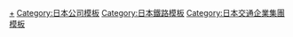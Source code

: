 {{Navbox
| name = 東急集團
| title = [[東急集團|<span style="color:#fff">東急集團</span>]]
| titlestyle = background-color:#ee0011; color:#fff;
| image = [[Image:Tokyu logo.svg|150px|東急集團標誌]]
| state = <includeonly>collapsed</includeonly>
| group1 = 中核
| list1 = '''[[東急|東急株式會社]]'''
| group2 = 交通事業
| list2 = [[東急電鐵]] &#124; [[上田電鐵]] &#124; [[伊豆急行]] &#124; [[東急巴士]] &#124; {{link-ja|東急運輸|東急トランセ}} &#124; {{link-ja|定鐵|じょうてつ}} &#124; {{link-ja|伊豆急東海計程車|伊豆急東海タクシー}} &#124; {{link-ja|下田空中纜車|下田ロープウェイ}} &#124; {{link-ja|仙台國際機場公司|仙台国際空港}}
| group3 = 流通事業
| list3 = [[東急百貨店]]（{{Translink|ja|日吉東急avenue}} / {{Translink|ja|港北東急}} / {{Translink|ja|町田東急ツインズ|町田東急TWINS}} / {{Translink|ja|青葉台 東急フードショー|青葉台 東急Food Show}} / {{Translink|ja|セントラルフーズ|CENTRALFOODS}} ）&#124; [[澀谷HIKARIE]] &#124; [[澀谷Scramble Square]] &#124; [[澀谷線流]] &#124; [[曼谷東急百貨店]] &#124; {{Translink|ja|ながの東急百貨店|長野東急百貨店}} &#124; [[北長野購物中心]] &#124; {{Translink|ja|東急ストア|東急商店}}（[[東光食品]] / [[東光Flora]]） &#124; [[東急手創館]] &#124; [[東急Time]] &#124; {{Translink|ja|東急ステーションリテールサービス|東急車站零售服務}}（{{Translink|ja|toks}} / {{Translink|ja|キュービーネット|QB Net|QB House}} / {{Translink|ja|パーク・コーポレーション|Park Corporation|青山花卉市場}}）&#124; [[109百貨]] &#124; {{Translink|ja|東急モールズデベロップメント|東急商場發展}}（{{Translink|ja|東急スクエア|東急Square}}〈[[東急Square Garden Site]] / {{Translink|ja|青葉台東急スクエア|青葉台東急Square}} / {{Translink|ja|武蔵小杉東急スクエア|武藏小杉東急Square}} / {{Translink|ja|香林坊東急スクエア|香林坊東急Square}} / {{Translink|ja|みなとみらい東急スクエア|港未來東急Square}} / {{Translink|ja|静岡伝馬町プラザビル|靜岡傳馬町廣場大廈|靜岡東急Square}} / [[中央林間東急Square]] / [[五反田東急Square]]〉 / [[Remy町田]] / {{Translink|ja|たまプラーザテラス|TAMAPLAZA TERRACE}} / {{Translink|ja|港北 TOKYU S.C.}} / {{Translink|ja|トレインチ自由が丘|Trainchi自由丘}} / {{Translink|ja|南町田グランベリーパーク|南町田Grandberry Park}} / [[薊野三規庭]] / [[cocoti]]）&#124; {{Translink|ja|二子玉川ライズ|二子玉川Rise}} &#124; [[遠輕通運]] &#124; [[東和運輸]]
| group4 = 旅館・渡假村事業
| list4 = {{link-ja|東急酒店|東急ホテルズ}} &#124; {{Translink|ja|東急リゾート|東急渡假村}} &#124; {{Translink|ja|東急リゾーツ&ステイ|東急Resort & Stay}}（{{Translink|ja|東急ステイ|東急Stay}}） &#124; {{Translink|ja|東急シェアリング|東急Sharing}} &#124; [[伊豆觀光酒店]] &#124; [[Renaissance (酒店)|Renaissance]] &#124; [[上田東急REI酒店]]
| group5 = 不動產事業
| list5 = {{link-ja|東急不動產控股|東急不動産ホールディングス}} &#124; [[東急不動產]]（[[東急PLAZA]] / [[澀谷Fukuras]]）&#124; {{Translink|ja|東急コミュニティー|東急Community}} &#124; {{Translink|ja|コミュニティワン|Community One}} &#124; {{Translink|ja|東急リバブル|東急LIVABLE}} &#124; [[Livable Asset Management]] &#124; [[Livable·PA]] &#124; [[東急Holmes]] &#124; [[TH Home Service]] &#124; {{Translink|ja|東急ファシリティサービス|東急設施服務}} &#124; [[東急Raifia]] &#124; [[東急建築維修]] &#124; [[TC Properties]] &#124; [[共同技術中心]] &#124; {{Translink|ja|渋谷地下街|澀谷地下街}} &#124; [[伊豆急不動產]] &#124; [[田園都市設備工業]] &#124; [[札幌東急Remodeling]] &#124; [[上田交通]] &#124; [[網走交通]]
| group6 = 建設事業
| list6 = {{link-ja|東急建設|東急建設}} &#124; {{Translink|ja|世紀東急工業}} &#124; [[北海鋪道]] &#124; [[東建產業]] &#124; {{Translink|ja|石勝エクステリア|石勝外觀}} &#124; [[東急綠色系統]] &#124; {{Translink|ja|東急設計コンサルタント|東急設計顧問}} &#124; [[東急更新]] &#124; [[東急Geox]] &#124; [[伊豆急房屋]]
| group7 = 製造・整備事業
| list7 = {{Translink|ja|東急テクノシステム|東急Techno System}} &#124; [[東急鐵路服務]] &#124; [[東急軌道工業]]
| group8 = 休閒事業
| list8 = {{Translink|ja|東急レクリエーション|東急娛樂}}（{{Translink|ja|109シネマズ|109戲院}} / {{Translink|ja|丸の内ルーブル|丸之內Louvre}} / {{Translink|ja|新宿TOKYU MILANO}} / {{Translink|ja|渋谷東急|澀谷東急}} / {{Translink|ja|上野東急}} / {{Translink|ja|ムービル|MOVIL}} / {{Translink|ja|ランキンランキン|ranKing ranQueen}} / [[TR·Foods]] ）&#124; [[東急休閒]] &#124; [[堂島海洋]] &#124; [[社區白馬]] &#124; [[草輕度假服務]] &#124; [[上田觀光]] &#124; {{Translink|ja|東急スポーツオアシス|東急體育綠洲}} &#124; {{Translink|ja|アトリオ|ATRIO|東急Sports System}}
| group9 = 服務事業
| list9 = {{Translink|ja|東急エージェンシー|東急代理}} &#124; {{Translink|ja|QFRONT}} &#124; [[東急廣告·通訊]] &#124; [[東急Space開發]] &#124; [[東急Demand Eye]] &#124; [[Cat (公司)|Cat]] &#124; [[TA Promotion Net]] &#124; [[Image Studio 109]] &#124; [[東海美術印刷]] &#124; {{Translink|ja|イッツ・コミュニケーションズ|its通訊}} &#124;  {{Translink|ja|ケーブルテレビ品川|品川有線電視}} &#124; {{Translink|ja|伊豆急ケーブルネットワーク|伊豆急有線網絡}} &#124; {{Translink|ja|東急カード|東急卡}} &#124; {{Translink|ja|東急セキュリティ|東急安全}} &#124; [[東光服務]] &#124; [[北海道東急樓宇管理]] &#124; [[東急生活服務]] &#124; [[TC Forum]] &#124; [[東急百貨店服務]] &#124; [[Community Staff]] &#124; [[櫻服務]] &#124; [[東急宜居員工]] &#124; [[東急代理業務服務]] &#124; [[白木創造服務]] &#124; [[白木U.S.A.]] &#124; [[兒童大本營]] &#124; [[東急Will]] &#124; [[伊豆急社區]] &#124; [[Ewel]] &#124; [[E-Life設計]] &#124; [[Life Systems]] &#124; [[上鐵護理服務]] &#124; {{Translink|ja|東急グルメフロント|東急Gourmet Front}}({{Translink|ja|しぶそば|澀蕎麥}}) &#124; [[東急餐飲服務]] &#124; [[東急服務]] &#124; [[國際餐廳服務]] &#124; [[J-WAVE]] &#124; [[東京都會電視台]] &#124; [[東急電力供應]] &#124; [[BS松竹東急]]
| group10 = 文化事業
| list10 = {{link-ja|學校法人五島育英會|学校法人五島育英会|五島育英會}}（[[東京都市大學]] / {{link-ja|東京都市大學附屬中學校、高等學校|東京都市大学付属中学校・高等学校}} / {{link-ja|東京都市大學附屬等等力中學校、高等學校|東京都市大学等々力中学校・高等学校}} / {{link-ja|東京都市大學附屬鹽尻高等學校|東京都市大学塩尻高等学校}} / {{link-ja|東京都市大學附屬小學校|東京都市大学付属小学校}} / {{link-ja|東京都市大學二子幼稚園|東京都市大学二子幼稚園}} / {{link-ja|東急自動車學校|東急自動車学校}}）&#124; {{link-ja|亞細亞學園|亜細亜学園}}（[[亞細亞大學]]）&#124; [[五島美術館]] &#124; {{link-ja|大東急紀念文庫|大東急記念文庫}} &#124; {{link-ja|東急財團|東急財団}} &#124; [[Bunkamura]]（{{link-ja|果園廳|オーチャードホール}} / {{link-ja|蟲繭劇院|シアターコクーン}} / {{link-ja|Le Cinèma|ル・シネマ}} / {{link-ja|The Museum|ザ・ミュージアム}}）&#124; {{link-ja|電車與巴士的博物館|電車とバスの博物館}}
| group11 = 支援事業
| list11 = {{Translink|ja|東急ファイナンスアンドアカウンティング|東急財務與會計}} &#124; [[東急電腦系統]] &#124; {{Translink|ja|東急保険コンサルティング|東急保險諮詢|東急保險諮詢}} &#124; [[東急不動產資本管理]] &#124; [[東急不動產貸款保證]] &#124; [[東急亞麻供應]] &#124; {{link-ja|東急醫院|東急病院}} &#124; [[東急房地產投資管理]] &#124; [[東急綜合研究所]] &#124; [[東急住生活研究所]] &#124; {{link-ja|東京西南私鐵聯合健康保險組合|東京西南私鉄連合健康保険組合}}
| group13 = 前集團成員
| list13 = {{Translink|ja|東京高速鉄道|東京高速鐵道}} &#124; [[大東急]]（[[京王電鐵|京王電氣軌道]] / [[小田急電鐵]] / {{Translink|ja|神奈川中央交通}} / [[箱根登山鐵道|小田原電氣鐵道]] / [[京濱急行電鐵|京濱電氣鐵道]]）&#124; [[相模鐵道]] &#124; [[江之島電鐵]] &#124; [[靜岡鐵道]] &#124; {{Translink|ja|おんたけ交通|禦岳交通}} &#124; {{Translink|ja|越後交通}} &#124; {{Translink|ja|北紋バス|北紋巴士}} &#124; {{Translink|ja|群馬バス|群馬巴士}} &#124; {{Translink|ja|美鉄バス|美鐵巴士 (日本)|美鐵巴士}} &#124; {{Translink|ja|函館バス|函館巴士}} &#124; {{Translink|ja|あつまバス|厚真巴士}} &#124; {{Translink|ja|網走観光交通|網走觀光交通|網走交通巴士}} &#124; {{Translink|ja|宗谷バス|宗谷巴士}} &#124; {{Translink|ja|北海道北見バス|北海道北見巴士}} &#124; {{Translink|ja|斜里バス|斜里巴士}} &#124; {{Translink|ja|上電バス|上電巴士}} &#124; {{Translink|ja|上田電鉄タクシー|上田電鐵的士}} &#124; {{Translink|ja|草軽交通|草輕交通}} &#124; {{Translink|ja|草軽観光バス|草輕觀光巴士}} &#124; {{Translink|ja|鯱バス|鯱巴士|東急鯱巴士}} &#124; {{Translink|ja|国際興業バス川口営業所|國際興業巴士川口營業所|鳩谷自動車}} &#124; {{Translink|ja|国際興業バス志村営業所|國際興業巴士志村營業所|赤羽乘合自動車商會}} &#124; {{Translink|ja|国際興業バス志村営業所|國際興業巴士志村營業所|中仙道乘合自動車}} &#124; {{Translink|ja|国際興業バス志村営業所|國際興業巴士志村營業所|東都乘合自動車}} &#124; {{Translink|ja|国際興業バス練馬営業所|國際興業巴士練馬營業所|石神井成增間自動車商會}} &#124; {{Translink|ja|国際興業バス池袋営業所|國際興業巴士池袋營業所|池袋乘合自動車}} &#124; [[關東巴士|關東乘合自動車]] &#124; {{Translink|ja|京王バス東・中野営業所|京王巴士東·中野營業所|大正自動車}} &#124; {{Translink|ja|京王バス東・中野営業所|京王巴士東·中野營業所|幡谷自動車}} &#124; [[都營巴士品川營業所|芝浦乘合自動車]] &#124; {{Translink|ja|京王バス東・永福町営業所#渋谷初台線|京王巴士東·永福町營業所#澀谷初台線|代代木乘合自動車}} &#124; {{Translink|ja|都営バス渋谷営業所|都營巴士澀谷營業所|惠比壽乘合自動車}} &#124; {{Translink|ja|都営バス渋谷営業所|都營巴士澀谷營業所|日本興業}} &#124; {{Translink|ja|小田急バス狛江営業所#調布南口線|小田急巴士狛江營業所#調布南口線|世田谷乘合自動車}} &#124; {{Translink|ja|京王バス東・永福町営業所|京王巴士東·永福町營業所|城西乘合自動車商會}} &#124; {{Translink|ja|京王バス中央・府中営業所|京王巴士中央·府中營業所|府中乘合自動車商會}} &#124; {{Translink|ja|神奈川中央交通|神奈川中央交通|東海道乘合自動車}} &#124; {{Translink|ja|日本交通 (東京都)|日本交通 (東京都)|日本交通}} &#124; {{Translink|ja|神奈川都市交通}} &#124; {{Translink|ja|東名急行バス|東名急行巴士}} &#124; {{Translink|ja|第一交通産業#愛知県|第一交通產業#愛知縣|東急鯱的士}} &#124; [[日本佳速航空]] &#124; [[富士急行|河口湖汽船]] &#124; {{Translink|ja|ティーエルサービス|TL服務|相鐵配送}} &#124; {{Translink|ja|バンテック (物流)|VANTEC (物流)|東急空運貨物}} &#124; [[日本貨物急送]] &#124; {{Translink|ja|SBSロジコム|SBS LOGICOM|東急物流}} &#124; [[東部網絡|橫濱東部運送]] &#124; {{Translink|ja|王子運送}} &#124; {{Translink|ja|箱根ターンパイク|箱根收費公路}} &#124; {{Translink|ja|東武トップツアーズ|東武TOP TOURS|東急觀光}} &#124; {{Translink|ja|サンジェルマン (製作麵包)|聖日耳曼}} &#124; [[蒙特羅莎餐廳]] &#124; [[東映|東映（東橫映畫）]] &#124; [[北海道日本火腿鬥士|東急飛人隊]] &#124; {{Translink|ja|天文博物館五島プラネタリウム|天文博物館五島天文館}} &#124; {{Translink|ja|東急くろがね工業|東急黑金工業}} &#124; [[BMG JAPAN|Fun House]] &#124; {{Translink|ja|イースト・コミュニケーションズ|東方通訊}} &#124; {{Translink|ja|国民銀行|國民銀行 (日本)|國民銀行}} &#124; {{Translink|ja|音楽館|音樂館|Railfan東急}} &#124; {{Translink|ja|ゴールドパック|GOLD PAK}} &#124; {{Translink|ja|シロキ工業|白木工業}} &#124; [[東急車輛製造]]（[[綜合車輛製作所]]）&#124; [[東急停車系統]] &#124; [[京濱鋼板工業]] &#124; [[東急車輛服務]] &#124; [[東急車輛工程]] &#124; {{Translink|ja|白馬観光開発|白馬觀光開發}}（{{Translink|ja|白馬八方尾根スキー場|白馬八方尾根滑雪場}} / {{Translink|ja|白馬岩岳スノーフィールド|白馬岩岳雪原}} / {{Translink|ja|栂池高原スキー場|栂池高原滑雪場}}）&#124; {{Translink|ja|ハーレスキーリゾート|哈爾斯滑雪場}} &#124; {{Translink|ja|パン・パシフィック・ホテル・アンド・リゾーツ|泛太平洋酒店及度假村|泛太平洋酒店及度假村私人有限公司}}
| group14 = 關聯項目
| list14 = {{link-ja|東急文化會館|東急文化会館}} &#124; {{link-ja|白木屋 (百貨公司)|白木屋 (デパート)|白木屋}} &#124; {{Translink|ja|駒澤野球場|駒澤棒球場}} &#124; {{Translink|ja|五島慶太未来創造館|五島慶太未來創造館}} &#124; {{Translink|ja|東急ゴールデン・ヒットショー|東急黃金熱播節目}} &#124; {{Translink|ja|東急ホームショー ゆかいな広場|東急主場秀 有趣廣場}} &#124; {{Translink|ja|東急ジルベスターコンサート|東急SILVESTER CONCERT}} &#124; {{Translink|ja|のるるん|Norurun}} &#124; [[橫濱高速鐵道]] &#124; {{Translink|ja|THE ROYAL EXPRESS}} &#124; {{Translink|ja|ブリーズベイホテル|BREEZBAY酒店}} &#124; {{link-ja|池上線 (歌曲)|池上線 (曲)|池上線}} &#124; {{link-ja|伊豆戰爭|伊豆戦争}} &#124; {{link-ja|箱根山戰爭|箱根山戦争}}
| belowclass = hlist
| below = {{Japan transit}}
}}
<noinclude>
{{DEFAULTSORT:Tokyu Group}}
[[Category:東急集團|+]]
[[Category:日本公司模板]]
[[Category:日本鐵路模板]]
[[Category:日本交通企業集團模板]]
</noinclude>